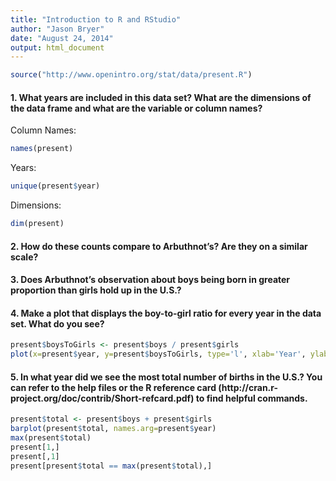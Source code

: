 ```yaml
---
title: "Introduction to R and RStudio"
author: "Jason Bryer"
date: "August 24, 2014"
output: html_document
---
```



```r
source("http://www.openintro.org/stat/data/present.R")
```

#### 1. What years are included in this data set? What are the dimensions of the data frame and what are the variable or column names?

Column Names: 

```r
names(present)
```

Years:

```r
unique(present$year)
```

Dimensions: 

```r
dim(present)
```


#### 2. How do these counts compare to Arbuthnot’s? Are they on a similar scale?



#### 3. Does Arbuthnot’s observation about boys being born in greater proportion than girls hold up in the U.S.?


#### 4. Make a plot that displays the boy-to-girl ratio for every year in the data set. What do you see?

```r
present$boysToGirls <- present$boys / present$girls
plot(x=present$year, y=present$boysToGirls, type='l', xlab='Year', ylab='Ratio of Boys-to-Girls')
```

#### 5. In what year did we see the most total number of births in the U.S.? You can refer to the help files or the R reference card (http://cran.r-project.org/doc/contrib/Short-refcard.pdf) to find helpful commands.

```r
present$total <- present$boys + present$girls
barplot(present$total, names.arg=present$year)
max(present$total)
present[1,]
present[,1]
present[present$total == max(present$total),]
```
